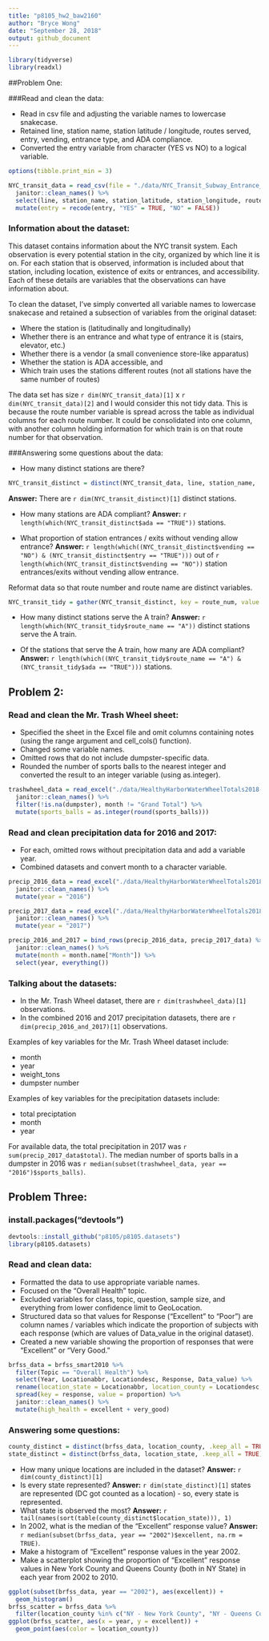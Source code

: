 ```yaml
---
title: "p8105_hw2_baw2160"
author: "Bryce Wong"
date: "September 28, 2018"
output: github_document
---
```

```r
library(tidyverse)
library(readxl)
```
##Problem One:

###Read and clean the data: 

* Read in csv file and adjusting the variable names to lowercase snakecase. 
* Retained line, station name, station latitude / longitude, routes served, entry, vending, entrance type, and ADA compliance. 
* Converted the entry variable from character (YES vs NO) to a logical variable. 


```r
options(tibble.print_min = 3)

NYC_transit_data = read_csv(file = "./data/NYC_Transit_Subway_Entrance_And_Exit_Data.csv") %>% 
  janitor::clean_names() %>% 
  select(line, station_name, station_latitude, station_longitude, route1:route11, entry, vending, entrance_type, ada) %>% 
  mutate(entry = recode(entry, "YES" = TRUE, "NO" = FALSE))
```

### Information about the dataset:

This dataset contains information about the NYC transit system. Each observation is every potential station in the city, organized by which line it is on. For each station that is observed, information is included about that station, including location, existence of exits or entrances, and accessibility. Each of these details are variables that the observations can have information about.

To clean the dataset, I've simply converted all variable names to lowercase snakecase and retained a subsection of variables from the original dataset:  

* Where the station is (latitudinally and longitudinally) 
* Whether there is an entrance and what type of entrance it is (stairs, elevator, etc.)
* Whether there is a vendor (a small convenience store-like apparatus)
* Whether the station is ADA accessible, and 
* Which train uses the stations different routes (not all stations have the same number of routes)

The data set has size `r dim(NYC_transit_data)[1]` x `r dim(NYC_transit_data)[2]` and I would consider this not tidy data. This is because the route number variable is spread across the table as individual columns for each route number. It could be consolidated into one column, with another column holding information for which train is on that route number for that observation.

###Answering some questions about the data:

* How many distinct stations are there? 

```r
NYC_transit_distinct = distinct(NYC_transit_data, line, station_name, .keep_all = TRUE)
```

**Answer:** There are `r dim(NYC_transit_distinct)[1]` distinct stations.

* How many stations are ADA compliant? **Answer:** `r length(which(NYC_transit_distinct$ada == "TRUE"))` stations.

* What proportion of station entrances / exits without vending allow entrance? **Answer:** `r length(which((NYC_transit_distinct$vending == "NO") & (NYC_transit_distinct$entry == "TRUE")))` out of `r length(which(NYC_transit_distinct$vending == "NO"))` station entrances/exits without vending allow entrance.

Reformat data so that route number and route name are distinct variables. 
```r
NYC_transit_tidy = gather(NYC_transit_distinct, key = route_num, value = route_name, route1:route11)
```

* How many distinct stations serve the A train? **Answer:** `r length(which(NYC_transit_tidy$route_name == "A"))` distinct stations serve the A train.

* Of the stations that serve the A train, how many are ADA compliant? **Answer:** `r length(which((NYC_transit_tidy$route_name == "A") & (NYC_transit_tidy$ada == "TRUE")))` stations.

## Problem 2:

### Read and clean the Mr. Trash Wheel sheet:

* Specified the sheet in the Excel file and omit columns containing notes (using the range argument and cell_cols() function).
* Changed some variable names.
* Omitted rows that do not include dumpster-specific data.
* Rounded the number of sports balls to the nearest integer and converted the result to an integer variable (using as.integer).

```r
trashwheel_data = read_excel("./data/HealthyHarborWaterWheelTotals2018-7-28.xlsx", sheet = "Mr. Trash Wheel", range = cell_cols("A:N")) %>%
  janitor::clean_names() %>%
  filter(!is.na(dumpster), month != "Grand Total") %>%
  mutate(sports_balls = as.integer(round(sports_balls)))
```

### Read and clean precipitation data for 2016 and 2017:

* For each, omitted rows without precipitation data and add a variable year. 
* Combined datasets and convert month to a character variable.

```r
precip_2016_data = read_excel("./data/HealthyHarborWaterWheelTotals2018-7-28.xlsx", sheet = "2016 Precipitation", range = "A2:B14") %>%
  janitor::clean_names() %>%
  mutate(year = "2016")
```

```r
precip_2017_data = read_excel("./data/HealthyHarborWaterWheelTotals2018-7-28.xlsx", sheet = "2017 Precipitation", range = "A2:B14") %>%
  janitor::clean_names() %>%
  mutate(year = "2017")
```

```r
precip_2016_and_2017 = bind_rows(precip_2016_data, precip_2017_data) %>%
  janitor::clean_names() %>%
  mutate(month = month.name["Month"]) %>% 
  select(year, everything()) 
```

### Talking about the datasets:

* In the Mr. Trash Wheel dataset, there are `r dim(trashwheel_data)[1]` observations. 
* In the combined 2016 and 2017 precipitation datasets, there are `r dim(precip_2016_and_2017)[1]` observations.

Examples of key variables for the Mr. Trash Wheel dataset include:

* month
* year
* weight_tons
* dumpster number

Examples of key variables for the precipitation datasets include:

* total preciptation
* month
* year

For available data, the total precipitation in 2017 was `r sum(precip_2017_data$total)`. The median number of sports balls in a dumpster in 2016 was `r median(subset(trashwheel_data, year == "2016")$sports_balls)`.

## Problem Three:

### install.packages("devtools")
```r
devtools::install_github("p8105/p8105.datasets")
library(p8105.datasets)
```

### Read and clean data:
* Formatted the data to use appropriate variable names.
* Focused on the “Overall Health” topic.
* Excluded variables for class, topic, question, sample size, and everything from lower confidence limit to GeoLocation.
* Structured data so that values for Response (“Excellent” to “Poor”) are column names / variables which indicate the proportion of subjects with each response (which are values of Data_value in the original dataset).
* Created a new variable showing the proportion of responses that were “Excellent” or “Very Good.”

```r
brfss_data = brfss_smart2010 %>% 
  filter(Topic == "Overall Health") %>% 
  select(Year, Locationabbr, Locationdesc, Response, Data_value) %>% 
  rename(location_state = Locationabbr, location_county = Locationdesc, year = Year, response = Response, proportion = Data_value) %>% 
  spread(key = response, value = proportion) %>% 
  janitor::clean_names() %>% 
  mutate(high_health = excellent + very_good)
```

### Answering some questions:
```r
county_distinct = distinct(brfss_data, location_county, .keep_all = TRUE) 
state_distinct = distinct(brfss_data, location_state, .keep_all = TRUE)
```
* How many unique locations are included in the dataset? 
**Answer:** `r dim(county_distinct)[1]`
* Is every state represented? 
**Answer:** `r dim(state_distinct)[1]` states are represented (DC got counted as a location) - so, every state is represented. 
* What state is observed the most? **Answer:** `r tail(names(sort(table(county_distinct$location_state))), 1)`
* In 2002, what is the median of the “Excellent” response value? **Answer:** `r median(subset(brfss_data, year == "2002")$excellent, na.rm = TRUE)`.
* Make a histogram of “Excellent” response values in the year 2002.
* Make a scatterplot showing the proportion of “Excellent” response values in New York County and Queens County (both in NY State) in each year from 2002 to 2010.
```r
ggplot(subset(brfss_data, year == "2002"), aes(excellent)) +
  geom_histogram()
brfss_scatter = brfss_data %>% 
  filter(location_county %in% c("NY - New York County", "NY - Queens County"))
ggplot(brfss_scatter, aes(x = year, y = excellent)) + 
  geom_point(aes(color = location_county))
```
